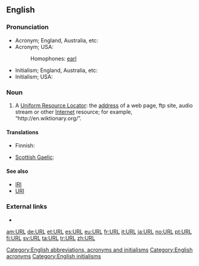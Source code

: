 ==English==

===Pronunciation===
* Acronym; England, Australia, etc: {{IPA|/ɜːl/}}
* Acronym; USA: {{IPA|/ɝl/}}
*: {{rhymes|ɜː(r)l}}
*: Homophones: [[earl]]
* Initialism; England, Australia, etc: {{IPA|/ˈjuːˌɑːˌrɛl/}}
* Initialism; USA: {{IPA|/ˈjuːˌɑːrˌɛl/}}

===Noun===
{{en-noun}}

# A [[Uniform Resource Locator]]: the [[address]] of a web page, ftp site, audio stream or other [[Internet]] resource; for example, “<nowiki>http://en.wiktionary.org/</nowiki>”.

====Translations====
{{trans-top|URL}}
* Finnish: {{t-|fi|web-osoite}}
{{trans-mid}}
* [[Scottish Gaelic]]: {{t-|gd|seòladh-lìn|m|xs=Scottish Gaelic}}
{{trans-bottom}}

====See also====
* [[IRI]]
* [[URI]]

===External links===
* {{pedialite}}

[[Category:English abbreviations, acronyms and initialisms]]
[[Category:English acronyms]]
[[Category:English initialisms]]

[[am:URL]]
[[de:URL]]
[[et:URL]]
[[es:URL]]
[[eu:URL]]
[[fr:URL]]
[[it:URL]]
[[ja:URL]]
[[no:URL]]
[[pt:URL]]
[[fi:URL]]
[[sv:URL]]
[[ta:URL]]
[[tr:URL]]
[[zh:URL]]